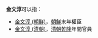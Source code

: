 '''金文淳'''可以指：
* [[金文淳_(朝鮮)|金文淳 (朝鮮)]]，[[朝鮮|朝鮮]]末年權臣
* [[金文淳_(清朝)|金文淳 (清朝)]]，[[清朝|清朝]][[乾隆|乾隆]]年間官員

{{disambig|Cat=三字金姓人名消歧义}}